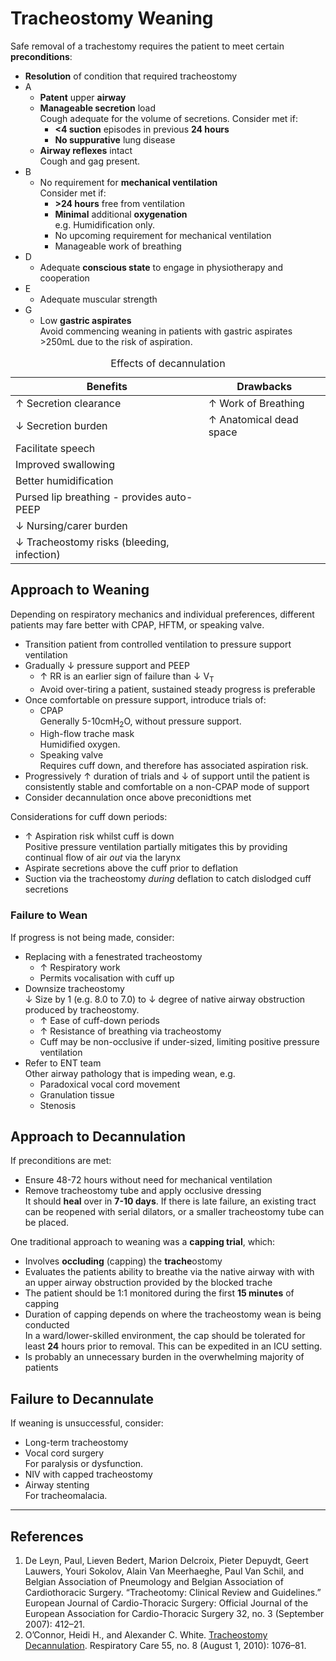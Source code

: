 # Tracheostomy Weaning

Safe removal of a trachestomy requires the patient to meet certain **preconditions**:

* **Resolution** of condition that required tracheostomy
* A
	* **Patent** upper **airway**
	* **Manageable secretion** load\
	Cough adequate for the volume of secretions. Consider met if:
		* **<4 suction** episodes in previous **24 hours**
		* **No suppurative** lung disease
	* **Airway reflexes** intact\
	Cough and gag present.
* B
	* No requirement for **mechanical ventilation**\
	Consider met if:
		* **>24 hours** free from ventilation
		* **Minimal** additional **oxygenation**\
		e.g. Humidification only.
		* No upcoming requirement for mechanical ventilation
		* Manageable work of breathing
* D
	* Adequate **conscious state** to engage in physiotherapy and cooperation
* E
	* Adequate muscular strength
* G
	* Low **gastric aspirates**\
	Avoid commencing weaning in patients with gastric aspirates >250mL due to the risk of aspiration.

:::column-margin
: Effects of decannulation

| Benefits                                   | Drawbacks               |
| ------------------------------------------ | ----------------------- |
| ↑ Secretion clearance                      | ↑ Work of Breathing     |
| ↓ Secretion burden                         | ↑ Anatomical dead space |
| Facilitate speech                          |                         |
| Improved swallowing                        |                         |
| Better humidification                      |                         |
| Pursed lip breathing - provides auto-PEEP  |                         |
| ↓ Nursing/carer burden                     |                         |
| ↓ Tracheostomy risks (bleeding, infection) |                         |
:::


## Approach to Weaning

:::column-margin
Depending on respiratory mechanics and individual preferences, different patients may fare better with CPAP, HFTM, or speaking valve.
:::

* Transition patient from controlled ventilation to pressure support ventilation
* Gradually ↓ pressure support and PEEP
	* ↑ RR is an earlier sign of failure than ↓ V~T~
	* Avoid over-tiring a patient, sustained steady progress is preferable
* Once comfortable on pressure support, introduce trials of:
	* CPAP\
	Generally 5-10cmH~2~O, without pressure support.
	* High-flow trache mask\
	Humidified oxygen.
	* Speaking valve\
	Requires cuff down, and therefore has associated aspiration risk.
* Progressively ↑ duration of trials and ↓ of support until the patient is consistently stable and comfortable on a non-CPAP mode of support
* Consider decannulation once above preconidtions met

:::column-margin
Considerations for cuff down periods:

* ↑ Aspiration risk whilst cuff is down\
Positive pressure ventilation partially mitigates this by providing continual flow of air *out* via the larynx
* Aspirate secretions above the cuff prior to deflation
* Suction via the tracheostomy *during* deflation to catch dislodged cuff secretions
:::

### Failure to Wean

If progress is not being made, consider:

* Replacing with a fenestrated tracheostomy
	* ↑ Respiratory work
	* Permits vocalisation with cuff up
* Downsize tracheostomy\
↓ Size by 1 (e.g. 8.0 to 7.0) to ↓ degree of native airway obstruction produced by tracheostomy.
	* ↑ Ease of cuff-down periods
	* ↑ Resistance of breathing via tracheostomy
	* Cuff may be non-occlusive if under-sized, limiting positive pressure ventilation
* Refer to ENT team\
Other airway pathology that is impeding wean, e.g.
	* Paradoxical vocal cord movement
	* Granulation tissue
	* Stenosis


## Approach to Decannulation

If preconditions are met:

* Ensure 48-72 hours without need for mechanical ventilation
* Remove tracheostomy tube and apply occlusive dressing\
It should **heal** over in **7-10 days**. If there is late failure, an existing tract can be reopened with serial dilators, or a smaller tracheostomy tube can be placed.


:::column-margin
One traditional approach to weaning was a **capping trial**, which:

* Involves **occluding** (capping) the **trache**ostomy
* Evaluates the patients ability to breathe via the native airway with with an upper airway obstruction provided by the blocked trache
* The patient should be 1:1 monitored during the first **15 minutes** of capping
* Duration of capping depends on where the tracheostomy wean is being conducted\
In a ward/lower-skilled environment, the cap should be tolerated for least **24** hours prior to removal. This can be expedited in an ICU setting.
* Is probably an unnecessary burden in the overwhelming majority of patients
:::


## Failure to Decannulate

If weaning is unsuccessful, consider:

* Long-term tracheostomy
* Vocal cord surgery\
For paralysis or dysfunction.
* NIV with capped tracheostomy
* Airway stenting\
For tracheomalacia.


---

## References

1. De Leyn, Paul, Lieven Bedert, Marion Delcroix, Pieter Depuydt, Geert Lauwers, Youri Sokolov, Alain Van Meerhaeghe, Paul Van Schil, and Belgian Association of Pneumology and Belgian Association of Cardiothoracic Surgery. “Tracheotomy: Clinical Review and Guidelines.” European Journal of Cardio-Thoracic Surgery: Official Journal of the European Association for Cardio-Thoracic Surgery 32, no. 3 (September 2007): 412–21. [](https://doi.org/10.1016/j.ejcts.2007.05.018)
2. O’Connor, Heidi H., and Alexander C. White. [Tracheostomy Decannulation](https://rc.rcjournal.com/content/55/8/1076.short). Respiratory Care 55, no. 8 (August 1, 2010): 1076–81.


